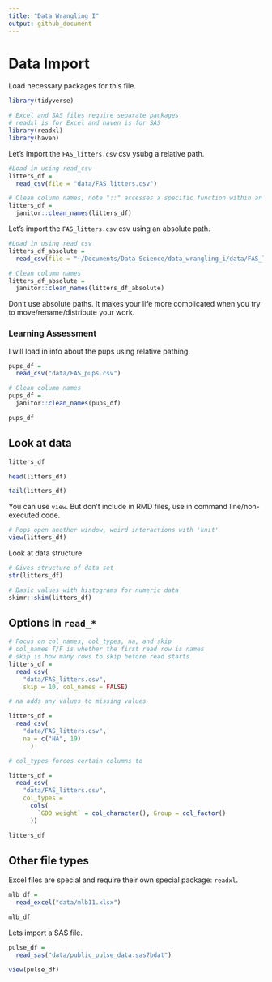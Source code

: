 ```yaml
---
title: "Data Wrangling I"
output: github_document
---
```

# Data Import
Load necessary packages for this file.
```r
library(tidyverse)

# Excel and SAS files require separate packages
# readxl is for Excel and haven is for SAS
library(readxl)
library(haven)
```

Let's import the `FAS_litters.csv` csv ysubg a relative path.
```r
#Load in using read_csv
litters_df =
  read_csv(file = "data/FAS_litters.csv")

# Clean column names, note "::" accesses a specific function within an unloaded package
litters_df = 
  janitor::clean_names(litters_df)

```

Let's import the `FAS_litters.csv` csv using an absolute path.

```r
#Load in using read_csv
litters_df_absolute =
  read_csv(file = "~/Documents/Data Science/data_wrangling_i/data/FAS_litters.csv")

# Clean column names
litters_df_absolute = 
  janitor::clean_names(litters_df_absolute)

```

Don't use absolute paths. It makes your life more complicated when you try to move/rename/distribute your work.

### Learning Assessment

I will load in info about the pups using relative pathing.
```r
pups_df = 
  read_csv("data/FAS_pups.csv")

# Clean column names
pups_df = 
  janitor::clean_names(pups_df)

pups_df
```

## Look at data

```r
litters_df

head(litters_df)

tail(litters_df)
```

You can use `view`. But don't include in RMD files, use in command line/non-executed code.
```r
# Pops open another window, weird interactions with 'knit'
view(litters_df)
```


Look at data structure.
```r
# Gives structure of data set
str(litters_df)

# Basic values with histograms for numeric data
skimr::skim(litters_df)
```

## Options in `read_*`

```r
# Focus on col_names, col_types, na, and skip
# col_names T/F is whether the first read row is names
# skip is how many rows to skip before read starts
litters_df = 
  read_csv(
    "data/FAS_litters.csv",
    skip = 10, col_names = FALSE)

# na adds any values to missing values

litters_df = 
  read_csv(
    "data/FAS_litters.csv",
    na = c("NA", 19)
      )

# col_types forces certain columns to 

litters_df = 
  read_csv(
    "data/FAS_litters.csv",
    col_types = 
      cols(
        `GD0 weight` = col_character(), Group = col_factor()
      ))

litters_df
```

## Other file types

Excel files are special and require their own special package: `readxl`.

```r

mlb_df =
  read_excel("data/mlb11.xlsx")

mlb_df

```

Lets import a SAS file.
```r
pulse_df = 
  read_sas("data/public_pulse_data.sas7bdat")

view(pulse_df)
```

